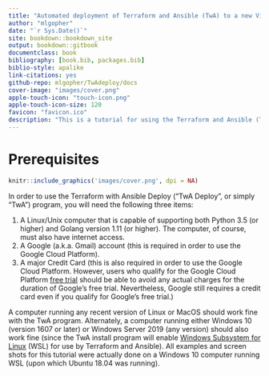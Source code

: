 ```yaml
--- 
title: "Automated deployment of Terraform and Ansible (TwA) to a new Virtual Machine"
author: "mlgopher"
date: "`r Sys.Date()`"
site: bookdown::bookdown_site
output: bookdown::gitbook
documentclass: book
bibliography: [book.bib, packages.bib]
biblio-style: apalike
link-citations: yes
github-repo: mlgopher/TwAdeploy/docs
cover-image: "images/cover.png"
apple-touch-icon: "touch-icon.png"
apple-touch-icon-size: 120
favicon: "favicon.ico"
description: "This is a tutorial for using the Terraform and Ansible (TwA) golang program to automatically create a new Virtual Machine with Gitea, Drone, PostgreSQL, Nginx, Fail2Ban and HTTPS by Let's Encrypt all fully configured."
---
```


# Prerequisites


```r
knitr::include_graphics('images/cover.png', dpi = NA)
```

In order to use the Terraform with Ansible Deploy ("TwA Deploy", or simply "TwA") program, you will need the following three items:

1. A Linux/Unix computer that is capable of supporting both Python 3.5 (or higher) and Golang version 1.11 (or higher).  The computer, of course, must also have internet access.
2. A Google (a.k.a. Gmail) account (this is required in order to use the Google Cloud Platform).
3. A major Credit Card (this is also required in order to use the Google Cloud Platform.  However, users who qualify for the Google Cloud Platform [free trial](https://cloud.google.com/free/docs/gcp-free-tier#free-trial) should be able to avoid any actual charges for the duration of Google's free trial.  Nevertheless, Google still requires a credit card even if you qualify for Google's free trial.)


A computer running any recent version of Linux or MacOS should work fine with the TwA program.  Alternately, a computer running either Windows 10 (version  1607 or later) or Windows Server 2019 (any version) should also work fine (since the TwA install program will enable [Windows Subsystem for Linux](https://en.wikipedia.org/wiki/Windows_Subsystem_for_Linux) (WSL) for use by Terraform and Ansible).  All examples and screen shots for this tutorial were actually done on a Windows 10 computer running WSL (upon which Ubuntu 18.04 was running).
